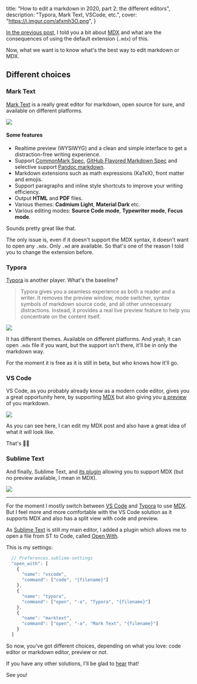   title: "How to edit a markdown in 2020, part 2: the different editors",
  description: "Typora, Mark Text, VSCode, etc.",
  cover: "https://i.imgur.com/afxmh3O.png",
}

[In the previous post](/en/posts/2020/05/10/how-to-edit-a-markdown-in-2020-part-1-zmv), I told you a bit about [MDX](https://mdxjs.com/) and what are the consequences of using the default extension (`.mdx`) of this.

Now, what we want is to know what's the best way to edit markdown or MDX.

## Different choices

### Mark Text

[Mark Text](https://github.com/marktext/marktext) is a really great editor for markdown, open source for sure, and available on different platforms.

[![](https://i.imgur.com/nrXU8Jx.png)](https://i.imgur.com/nrXU8Jx.png)

#### Some features

- Realtime preview (WYSIWYG) and a clean and simple interface to get a distraction-free writing experience.
- Support [CommonMark Spec](https://spec.commonmark.org/0.29/), [GitHub Flavored Markdown Spec](https://github.github.com/gfm/) and selective support [Pandoc markdown](https://pandoc.org/MANUAL.html#pandocs-markdown).
- Markdown extensions such as math expressions (KaTeX), front matter and emojis.
- Support paragraphs and inline style shortcuts to improve your writing efficiency.
- Output **HTML** and **PDF** files.
- Various themes: **Cadmium Light**, **Material Dark** etc.
- Various editing modes: **Source Code mode**, **Typewriter mode**, **Focus mode**.

Sounds pretty great like that.

The only issue is, even if it doesn't support the MDX syntax, it doesn't want to open any `.mdx`. Only `.md` are available. So that's one of the reason I told you to change the extension before.

### Typora

[Typora](https://typora.io/) is another player. What's the baseline?

> Typora gives you a seamless experience as both a reader and a writer. It removes the preview window, mode switcher, syntax symbols of markdown source code, and all other unnecessary distractions. Instead, it provides a real live preview feature to help you concentrate on the content itself.

[![](https://i.imgur.com/725Qgyi.png)](https://i.imgur.com/725Qgyi.png)

It has different themes. Available on different platforms. And yeah, it can open `.mdx` file if you want, but the support isn't there, it'll be in only the markdown way.

For the moment it is free as it is still in beta, but who knows how it'll go.

### VS Code

VS Code, as you probably already know as a modern code editor, gives you a great opportunity here, by supporting [MDX](https://github.com/mdx-js/vscode-mdx) but also giving you [a preview](https://github.com/xyc/vscode-mdx-preview) of you markdown.

[![](https://i.imgur.com/SCNGdTU.png)](https://i.imgur.com/SCNGdTU.png)

As you can see here, I can edit my MDX post and also have a great idea of what it will look like.

That's 👍🏻

### Sublime Text

And finally, Sublime Text, and [its plugin](https://github.com/jonsuh/mdx-sublime) allowing you to support MDX (but no preview available, I mean in MDX).

[![](https://i.imgur.com/KCHh46U.png)](https://i.imgur.com/KCHh46U.png)

---

For the moment I mostly switch between [VS Code](https://code.visualstudio.com/) and [Typora](https://typora.io/) to use [MDX](https://mdxjs.com/). But I feel more and more comfortable with the VS Code solution as it supports MDX and also has a split view with code and preview.

As [Sublime Text](https://www.sublimetext.com/) is still my main editor, I added a plugin which allows me to open a file from ST to Code, called [Open With](https://github.com/j-martin/open-with-sublime).

This is my settings:

```js
  // Preferences.sublime-settings
  "open_with": [
    {
      "name": "vscode",
      "command": ["code", "{filename}"]
    },
    {
      "name": "typora",
      "command": ["open", "-a", "Typora", "{filename}"]
    },
    {
      "name": "marktext",
      "command": ["open", "-a", "Mark Text", "{filename}"]
    }
  ]
```

So now, you've got different choices, depending on what you love: code editor or markdown editor, preview or not.

If you have any other solutions, I'll be glad to [hear](http://twitter.kud.io) that!

See you!

